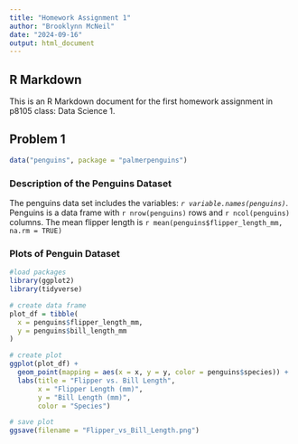 ```yaml
---
title: "Homework Assignment 1"
author: "Brooklynn McNeil"
date: "2024-09-16"
output: html_document
---
```


## R Markdown

This is an R Markdown document for the first homework assignment in p8105 class: Data Science 1.

## Problem 1

```r

data("penguins", package = "palmerpenguins")

```

### Description of the Penguins Dataset

The penguins data set includes the variables:  *`r variable.names(penguins)`*. 
Penguins is a data frame with `r nrow(penguins)` rows and `r ncol(penguins)` columns. 
The mean flipper length is `r mean(penguins$flipper_length_mm, na.rm = TRUE)`

### Plots of Penguin Dataset
```r
#load packages
library(ggplot2)
library(tidyverse)

# create data frame
plot_df = tibble(
  x = penguins$flipper_length_mm,
  y = penguins$bill_length_mm
)

# create plot
ggplot(plot_df) + 
  geom_point(mapping = aes(x = x, y = y, color = penguins$species)) +
  labs(title = "Flipper vs. Bill Length",
       x = "Flipper Length (mm)",
       y = "Bill Length (mm)",
       color = "Species")

# save plot
ggsave(filename = "Flipper_vs_Bill_Length.png")
```
